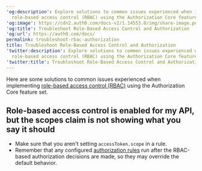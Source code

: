 ---
'og:description': Explore solutions to common issues experienced when implementing
  role-based access control (RBAC) using the Authorization Core feature set.
'og:image': https://cdn2.auth0.com/docs-v2/1.14553.0/img/share-image.png
'og:title': Troubleshoot Role-Based Access Control and Authorization
'og:url': https://auth0.com/docs/
permalink: troubleshoot-rbac-authorization
title: Troubleshoot Role-Based Access Control and Authorization
'twitter:description': Explore solutions to common issues experienced when implementing
  role-based access control (RBAC) using the Authorization Core feature set.
'twitter:title': Troubleshoot Role-Based Access Control and Authorization
---
Here are some solutions to common issues experienced when implementing [role-based access control (RBAC)](/docs/manage-users/access-control/rbac) using the Authorization Core feature set.

## Role-based access control is enabled for my API, but the scopes claim is not showing what you say it should

* Make sure that you aren't setting `accessToken.scope` in a rule.
* Remember that any configured [authorization rules](/docs/manage-users/access-control/rules-for-authorization-policies) run after the RBAC-based authorization decisions are made, so they may override the default behavior.